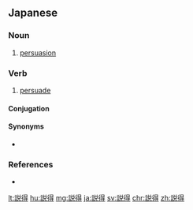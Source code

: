 ==Japanese==
{{ja-kanjitab|せつ|とく|yomi=on}}

===Noun===
{{ja-noun|せっとく}}

# [[persuasion]]

===Verb===
{{ja-verb-suru|せっとく}}

# [[persuade]]

====Conjugation====
{{ja-suru|せっとく}}

====Synonyms====
* {{ja-r|説き伏せる|ときふせる}}

===References===
* {{R:Shogakukan}}

[[lt:説得]]
[[hu:説得]]
[[mg:説得]]
[[ja:説得]]
[[sv:説得]]
[[chr:説得]]
[[zh:説得]]